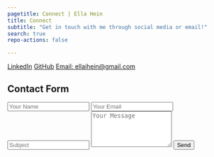 ```yaml
---
pagetitle: Connect | Ella Hein
title: Connect
subtitle: "Get in touch with me through social media or email!"
search: true
repo-actions: false

---
```

<div id="connect-container">
<a href="https://www.linkedin.com/in/ella-hein/" class="connect-link" target="_blank">LinkedIn</a>
<a href="https://github.com/ella-irene" class="connect-link" target="_blank">GitHub</a>
<a href="mailto:ellaihein@gmail.com" class="connect-link">Email: ellaihein@gmail.com</a>

  <h2 class="connect-title">Contact Form</h2>
  <form action="https://formspree.io/f/xqazzgzp" method="POST" class="contact-form">
    <input type="text" id="name" name = "name" placeholder="Your Name" required>
    <input type="email" id="email" name="email" placeholder="Your Email" required>
    <input type="text" id="subject" name="subject" placeholder="Subject" required>
    <textarea id="message" name="message" rows="5" placeholder="Your Message" required></textarea>
    <button type="submit">Send</button>
  </form>
</div>

